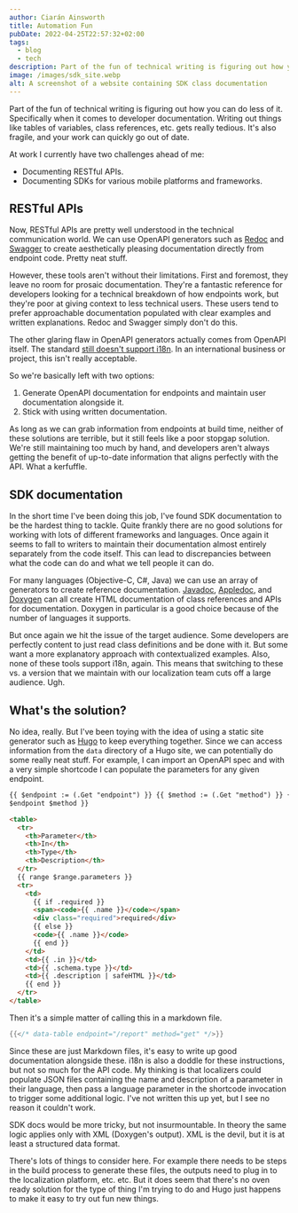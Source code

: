 ```yaml
---
author: Ciarán Ainsworth
title: Automation Fun
pubDate: 2022-04-25T22:57:32+02:00
tags:
  - blog
  - tech
description: Part of the fun of technical writing is figuring out how you can do less of it.
image: /images/sdk_site.webp
alt: A screenshot of a website containing SDK class documentation
---
```


Part of the fun of technical writing is figuring out how you can do less of it. Specifically when it comes to developer documentation. Writing out things like tables of variables, class references, etc. gets really tedious. It's also fragile, and your work can quickly go out of date.

At work I currently have two challenges ahead of me:

- Documenting RESTful APIs.
- Documenting SDKs for various mobile platforms and frameworks.

## RESTful APIs

Now, RESTful APIs are pretty well understood in the technical communication world. We can use OpenAPI generators such as [Redoc](https://redoc.ly) and [Swagger](https://swagger.io) to create aesthetically pleasing documentation directly from endpoint code. Pretty neat stuff.

However, these tools aren't without their limitations. First and foremost, they leave no room for prosaic documentation. They're a fantastic reference for developers looking for a technical breakdown of how endpoints work, but they're poor at giving context to less technical users. These users tend to prefer approachable documentation populated with clear examples and written explanations. Redoc and Swagger simply don't do this.

The other glaring flaw in OpenAPI generators actually comes from OpenAPI itself. The standard [still doesn't support i18n](https://github.com/OAI/OpenAPI-Specification/issues/1740). In an international business or project, this isn't really acceptable.

So we're basically left with two options:

1. Generate OpenAPI documentation for endpoints and maintain user documentation alongside it.
2. Stick with using written documentation.

As long as we can grab information from endpoints at build time, neither of these solutions are terrible, but it still feels like a poor stopgap solution. We're still maintaining too much by hand, and developers aren't always getting the benefit of up-to-date information that aligns perfectly with the API. What a kerfuffle.

## SDK documentation

In the short time I've been doing this job, I've found SDK documentation to be the hardest thing to tackle. Quite frankly there are no good solutions for working with lots of different frameworks and languages. Once again it seems to fall to writers to maintain their documentation almost entirely separately from the code itself. This can lead to discrepancies between what the code can do and what we tell people it can do.

For many languages (Objective-C, C#, Java) we can use an array of generators to create reference documentation. [Javadoc](https://docs.oracle.com/javase/8/docs/technotes/tools/windows/javadoc.html), [Appledoc](https://github.com/tomaz/appledoc), and [Doxygen](https://www.doxygen.nl/index.html) can all create HTML documentation of class references and APIs for documentation. Doxygen in particular is a good choice because of the number of languages it supports.

But once again we hit the issue of the target audience. Some developers are perfectly content to just read class definitions and be done with it. But some want a more explanatory approach with contextualized examples. Also, none of these tools support i18n, again. This means that switching to these vs. a version that we maintain with our localization team cuts off a large audience. Ugh.

## What's the solution?

No idea, really. But I've been toying with the idea of using a static site generator such as [Hugo](https://gohugo.io) to keep everything together. Since we can access information from the `data` directory of a Hugo site, we can potentially do some really neat stuff. For example, I can import an OpenAPI spec and with a very simple shortcode I can populate the parameters for any given endpoint.

```html
{{ $endpoint := (.Get "endpoint") }} {{ $method := (.Get "method") }} {{ $range := index .Site.Data.openapi.paths
$endpoint $method }}

<table>
  <tr>
    <th>Parameter</th>
    <th>In</th>
    <th>Type</th>
    <th>Description</th>
  </tr>
  {{ range $range.parameters }}
  <tr>
    <td>
      {{ if .required }}
      <span><code>{{ .name }}</code></span>
      <div class="required">required</div>
      {{ else }}
      <code>{{ .name }}</code>
      {{ end }}
    </td>
    <td>{{ .in }}</td>
    <td>{{ .schema.type }}</td>
    <td>{{ .description | safeHTML }}</td>
    {{ end }}
  </tr>
</table>
```

Then it's a simple matter of calling this in a markdown file.

```go
{{</* data-table endpoint="/report" method="get" */>}}
```

Since these are just Markdown files, it's easy to write up good documentation alongside these. i18n is also a doddle for these instructions, but not so much for the API code. My thinking is that localizers could populate JSON files containing the name and description of a parameter in their language, then pass a language parameter in the shortcode invocation to trigger some additional logic. I've not written this up yet, but I see no reason it couldn't work.

SDK docs would be more tricky, but not insurmountable. In theory the same logic applies only with XML (Doxygen's output). XML is the devil, but it is at least a structured data format.

There's lots of things to consider here. For example there needs to be steps in the build process to generate these files, the outputs need to plug in to the localization platform, etc. etc. But it does seem that there's no oven ready solution for the type of thing I'm trying to do and Hugo just happens to make it easy to try out fun new things.

